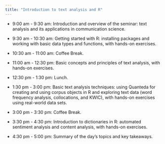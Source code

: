```yaml
---
title: "Introduction to text analysis and R"
---
```


-   9:00 am - 9:30 am: Introduction and overview of the seminar: text analysis and its applications in communication science.

-   9:30 am - 10:30 am: Getting started with R: installing packages and working with basic data types and functions, with hands-on exercises.

-   10:30 am - 11:00 am: Coffee Break.

-   11:00 am - 12:30 pm: Basic concepts and principles of text analysis, with hands-on exercises.

-   12:30 pm - 1:30 pm: Lunch.

-   1:30 pm - 3:00 pm: Basic text analysis techniques: using Quanteda for creating and using corpus objects in R and exploring text data (word frequency analysis, collocations, and KWIC), with hands-on exercises using real-world data sets.

-   3:00 pm - 3:30 pm: Coffee Break.

-   3:30 pm - 4:30 pm: Introduction to dictionaries in R: automated sentiment analysis and content analysis, with hands-on exercises.

-   4:30 pm - 5:00 pm: Summary of the day's topics and key takeaways.
